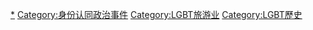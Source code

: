 [[Category:LGBT文化|*]]
[[Category:身份认同政治事件|Category:身份认同政治事件]]
[[Category:LGBT旅游业|Category:LGBT旅游业]]
[[Category:LGBT歷史|Category:LGBT歷史]]